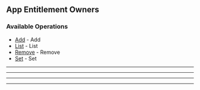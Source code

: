 
## App Entitlement Owners

### Available Operations

* [Add](/go/app_entitlement_owners/add) - Add
* [List](/go/app_entitlement_owners/list) - List
* [Remove](/go/app_entitlement_owners/remove) - Remove
* [Set](/go/app_entitlement_owners/set) - Set

---
<Add />

---
<List />

---
<Remove />

---
<Set />
